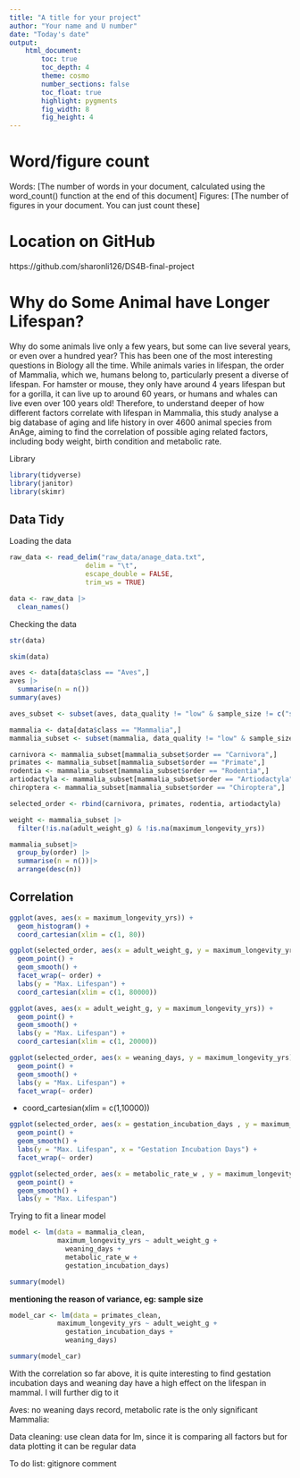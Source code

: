 ```yaml
---
title: "A title for your project"
author: "Your name and U number"
date: "Today's date"
output:  
    html_document:
        toc: true
        toc_depth: 4
        theme: cosmo
        number_sections: false
        toc_float: true
        highlight: pygments
        fig_width: 8
        fig_height: 4
---
```

# Word/figure count

Words: [The number of words in your document, calculated using the word_count() function at the end of this document]
Figures: [The number of figures in your document. You can just count these]

# Location on GitHub

https://github.com/sharonli126/DS4B-final-project 

# Why do Some Animal have Longer Lifespan?

Why do some animals live only a few years, but some can live several years, or even over a hundred year? This has been one of the most interesting questions in Biology all the time. While animals varies in lifespan, the order of Mammalia, which we, humans belong to, particularly present a diverse of lifespan. For hamster or mouse, they only have around 4 years lifespan but for a gorilla, it can live up to around 60 years, or humans and whales can live even over 100 years old! Therefore, to understand deeper of how different factors correlate with lifespan in Mammalia, this study analyse a big database of aging and life history in over 4600 animal species from AnAge, aiming to find the correlation of possible aging related factors, including body weight, birth condition and metabolic rate.




Library
```r
library(tidyverse)
library(janitor)
library(skimr)
```

## Data Tidy

Loading the data
```r
raw_data <- read_delim("raw_data/anage_data.txt", 
                   delim = "\t", 
                   escape_double = FALSE, 
                   trim_ws = TRUE)

data <- raw_data |>
  clean_names()
```

Checking the data
```r
str(data)
```

```r
skim(data)
```


```r
aves <- data[data$class == "Aves",]
aves |>
  summarise(n = n())
summary(aves)
```

```r
aves_subset <- subset(aves, data_quality != "low" & sample_size != c("small", "tiny"))
```


```r
mammalia <- data[data$class == "Mammalia",]
mammalia_subset <- subset(mammalia, data_quality != "low" & sample_size != c("small", "tiny"))
```

```r
carnivora <- mammalia_subset[mammalia_subset$order == "Carnivora",]
primates <- mammalia_subset[mammalia_subset$order == "Primate",]
rodentia <- mammalia_subset[mammalia_subset$order == "Rodentia",]
artiodactyla <- mammalia_subset[mammalia_subset$order == "Artiodactyla",]
chiroptera <- mammalia_subset[mammalia_subset$order == "Chiroptera",]

selected_order <- rbind(carnivora, primates, rodentia, artiodactyla)
```


```r
weight <- mammalia_subset |>
  filter(!is.na(adult_weight_g) & !is.na(maximum_longevity_yrs))
```

```r
mammalia_subset|>
  group_by(order) |>
  summarise(n = n())|>
  arrange(desc(n))
```


## Correlation
```r
ggplot(aves, aes(x = maximum_longevity_yrs)) +
  geom_histogram() +
  coord_cartesian(xlim = c(1, 80))
```

```r
ggplot(selected_order, aes(x = adult_weight_g, y = maximum_longevity_yrs)) +
  geom_point() + 
  geom_smooth() +
  facet_wrap(~ order) + 
  labs(y = "Max. Lifespan") +
  coord_cartesian(xlim = c(1, 80000))
```

```r
ggplot(aves, aes(x = adult_weight_g, y = maximum_longevity_yrs)) +
  geom_point() + 
  geom_smooth() +
  labs(y = "Max. Lifespan") +
  coord_cartesian(xlim = c(1, 20000))
```


```r
ggplot(selected_order, aes(x = weaning_days, y = maximum_longevity_yrs)) +
  geom_point() + 
  geom_smooth() +
  labs(y = "Max. Lifespan") +
  facet_wrap(~ order)
```

 +
  coord_cartesian(xlim = c(1,10000))

```r
ggplot(selected_order, aes(x = gestation_incubation_days , y = maximum_longevity_yrs)) +
  geom_point() + 
  geom_smooth() +
  labs(y = "Max. Lifespan", x = "Gestation Incubation Days") +
  facet_wrap(~ order)
```

```r
ggplot(selected_order, aes(x = metabolic_rate_w , y = maximum_longevity_yrs)) +
  geom_point() + 
  geom_smooth() +
  labs(y = "Max. Lifespan")
```

Trying to fit a linear model
```r
model <- lm(data = mammalia_clean,
            maximum_longevity_yrs ~ adult_weight_g + 
              weaning_days +
              metabolic_rate_w + 
              gestation_incubation_days)

summary(model)
```

__mentioning the reason of variance, eg: sample size__



```r
model_car <- lm(data = primates_clean, 
            maximum_longevity_yrs ~ adult_weight_g + 
              gestation_incubation_days +
              weaning_days)

summary(model_car)
```

With the correlation so far above, it is quite interesting to find gestation incubation days and weaning day have a high effect on the lifespan in mammal. I will further dig to it

Aves: no weaning days record, metabolic rate is the only significant
Mammalia: 

Data cleaning: use clean data for lm, since it is comparing all factors but for data plotting it can be regular data

To do list:
gitignore comment
